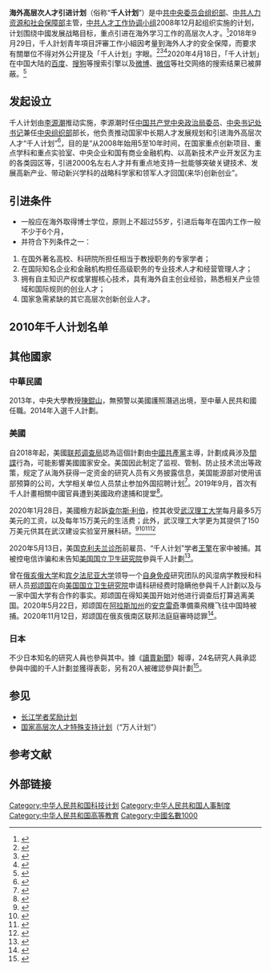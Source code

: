 '''海外高层次人才引进计划'''（俗称“'''千人计划'''”）是中[[中国共产党中央委员会组织部|共中央委员会组织部]]、[[中华人民共和国人力资源和社会保障部|中共人力资源和社会保障部]]主管，[[中央人才工作协调小组|中共人才工作协调小组]]2008年12月起组织实施的计划，计划围绕中國发展战略目标，重点引进在海外学习工作的高层次人才。<ref>{{Cite web |url=http://www.lailook.net/kjrs/01/2010-06-28/4163.html |title=2010中国大陆“千人计划”名单全文 |access-date=2011-07-16 |archive-url=https://web.archive.org/web/20110611171736/http://lailook.net/kjrs/01/2010-06-28/4163.html |archive-date=2011-06-11 |dead-url=yes }}</ref>2018年9月29日，千人計划青年項目評審工作小組因考量到海外人才的安全保障，而要求有關單位不得对外公开提及「千人计划」字眼。<ref>{{cite news |title=分析：中国“千人计划” |url=http://www.ftchinese.com/story/001081093 |accessdate=2019-01-16 |work=金融時報 |archive-url=https://web.archive.org/web/20190116030211/http://www.ftchinese.com/story/001081093 |archive-date=2019-01-16 |dead-url=no }}</ref><ref>{{cite news|author1=鍾麗華|title=中國千人計畫 涉間諜|url=https://news.ltn.com.tw/news/focus/paper/1239276|accessdate=2019-08-09|agency=自由時報|date=2018-10-14|archive-url=https://web.archive.org/web/20190809100721/https://news.ltn.com.tw/news/focus/paper/1239276|archive-date=2019-08-09|dead-url=no}}</ref><ref>{{cite news|author1=楊之瑜|title=美國FBI已盯上中國「千人計劃」，台灣傳出有33位專家在內|url=https://www.thenewslens.com/article/106055|accessdate=2019-08-09|agency=關鍵評論|date=2018-10-14|archive-url=https://web.archive.org/web/20190809100722/https://www.thenewslens.com/article/106055|archive-date=2019-08-09|dead-url=no}}</ref>2020年4月18日，「千人计划」在中国大陆的[[百度|百度]]、[[搜狗|搜狗]]等搜索引擎以及[[微博|微博]]、[[微信|微信]]等社交网络的搜索结果已被屏蔽。<ref>{{Cite web |url = http://www.rfi.fr/cn/中国/20200507-多人被美国通缉逮捕后-千人计划-突然消失中国网络 |title = 多人被美国通缉逮捕后“千人计划”突然消失中国网络 |publisher = [[法國國際廣播電台|法國國際廣播電台]] |date = 2020-05-07 |access-date = 2022-01-09 |archive-date = 2021-11-23 |archive-url = https://web.archive.org/web/20211123215251/https://www.rfi.fr/cn/%E4%B8%AD%E5%9B%BD/20200507-%E5%A4%9A%E4%BA%BA%E8%A2%AB%E7%BE%8E%E5%9B%BD%E9%80%9A%E7%BC%89%E9%80%AE%E6%8D%95%E5%90%8E-%E5%8D%83%E4%BA%BA%E8%AE%A1%E5%88%92-%E7%AA%81%E7%84%B6%E6%B6%88%E5%A4%B1%E4%B8%AD%E5%9B%BD%E7%BD%91%E7%BB%9C |dead-url = no }}</ref>

== 发起设立 ==
千人计划由[[李源潮|李源潮]]推动实施，李源潮时任[[中国共产党中央政治局|中国共产党中央政治局委员]]、[[中央書記處書記|中央书记处书记]]兼任[[中国共产党中央委员会组织部|中央组织部]]部长，他负责推动国家中长期人才发展规划和引进海外高层次人才“千人计划”<ref>{{Cite web|title=新华社推李源潮特稿：温文尔雅 但不失铁腕特色|url=http://www.chinanews.com/gn/2013/03-17/4650435.shtml|accessdate=2020-03-27|work=中新网|archive-url=https://web.archive.org/web/20200327031837/http://www.chinanews.com/gn/2013/03-17/4650435.shtml|archive-date=2020-03-27|dead-url=yes}}</ref>，目的是“从2008年始用5至10年时间，在国家重点创新项目、重点学科和重点实验室、中央企业和国有商业金融机构、以高新技术产业开发区为主的各类园区等，引进2000名左右人才并有重点地支持一批能够突破关键技术、发展高新产业、带动新兴学科的战略科学家和领军人才回国(来华)创新创业”。

== 引进条件 ==
* 一般应在海外取得博士学位，原则上不超过55岁，引进后每年在国内工作一般不少于6个月，
* 并符合下列条件之一：
# 在国外著名高校、科研院所担任相当于教授职务的专家学者；
# 在国际知名企业和金融机构担任高级职务的专业技术人才和经营管理人才；
# 拥有自主知识产权或掌握核心技术，具有海外自主创业经验，熟悉相关产业领域和国际规则的创业人才；
# 国家急需紧缺的其它高层次创新创业人才。

== 2010年千人计划名单 ==
{{main|2010年海外高层次人才引进计划名单}}

== 其他國家 ==
=== 中華民國 ===
2013年，中央大學教授[[陳錕山|陳錕山]]，無預警以美國護照潛逃出境，至中華人民共和國任職。2014年入選千人計劃。

=== 美國 ===
自2018年起，美國[[联邦调查局|联邦调查局]]認為這個計劃由[[中國共產黨|中國共產黨]]主導，計劃成員涉及[[間諜|間諜]]行為，可能影響美國國家安全。美国因此制定了监视、管制、防止技术流出等政策，规定了从海外获得一定资金的研究人员有义务披露信息，美国能源部对使用该部预算的公司，大学相关单位人员禁止参加外国招聘计划<ref>{{Cite web|title=【独自】中国「千人計画」に日本人、政府が規制強化へ…研究者４４人を確認|url=https://news.yahoo.co.jp/articles/265bb7e21378c42681b8bab82011eb46516b6bcc|accessdate=2020-01-01|author=|date=2020-01-01|format=|publisher=news.yahoo.co.jp|agency=読売新聞|language=ja|archiveurl=https://web.archive.org/web/20210101002947/https://news.yahoo.co.jp/articles/265bb7e21378c42681b8bab82011eb46516b6bcc|archivedate=2020-01-01}}</ref>。2019年9月，首次有千人計畫相關中國官員遭到美國政府逮捕和提堂<ref>{{Cite web |url=http://www.rfi.fr/cn/%E4%B8%AD%E5%9B%BD/20190918-%E7%BE%8E%E5%9B%BD%E9%A6%96%E6%8E%A7%E4%B8%AD%E5%9B%BD%E9%9B%87%E5%91%98%E8%AF%88%E9%AA%97%E7%AD%BE%E8%AF%81%E6%8C%96%E4%BA%BA%E6%89%8D |title=美国首控中国雇员诈骗签证挖人才 |access-date=2019-09-19 |archive-url=https://web.archive.org/web/20190919043004/http://www.rfi.fr/cn/%E4%B8%AD%E5%9B%BD/20190918-%E7%BE%8E%E5%9B%BD%E9%A6%96%E6%8E%A7%E4%B8%AD%E5%9B%BD%E9%9B%87%E5%91%98%E8%AF%88%E9%AA%97%E7%AD%BE%E8%AF%81%E6%8C%96%E4%BA%BA%E6%89%8D |archive-date=2019-09-19 |dead-url=no }}</ref>。

2020年1月28日，美國檢方起訴[[查尔斯·利伯|查尔斯·利伯]]，控其收受[[武汉理工大学|武汉理工大学]]每月最多5万美元的工资，以及每年15万美元的生活费；此外，武汉理工大学更为其提供了150万美元供其在武汉建设实验室开展科研。<ref>{{cite web |title=YANQING YE |url=https://www.fbi.gov/wanted/counterintelligence/yanqing-ye |website=聯邦調查局 |access-date=2020-01-31 |archive-url=https://web.archive.org/web/20200131091607/https://www.fbi.gov/wanted/counterintelligence/yanqing-ye |archive-date=2020-01-31 |dead-url=no }}</ref><ref>{{Cite news |url=https://www.zaobao.com.sg/realtime/world/story20200129-1024594 |title=哈佛科学家被指就其与中国关系向美国防部撒谎 |date=2020-01-29 |work=联合早报 |accessdate=2020-01-29 |archive-url=https://web.archive.org/web/20200129013432/https://www.zaobao.com.sg/realtime/world/story20200129-1024594 |archive-date=2020-01-29 |dead-url=no }}</ref><ref>{{cite news |title=哈佛化學系主任 Charles Lieber 私下參與「千人計畫」，遭美國聯邦起訴 |url=https://www.inside.com.tw/article/18763-harvard-professor-chinese-nationals-arrest-espionage |agency=INSIDE |date=2020-01-29 |access-date=2020-01-31 |archive-url=https://web.archive.org/web/20200129091137/https://www.inside.com.tw/article/18763-harvard-professor-chinese-nationals-arrest-espionage |archive-date=2020-01-29 |dead-url=no }}</ref><ref>{{cite news |title=參與千人計畫逃回中國 美FBI通緝29歲解放軍女中尉 |url=https://news.ltn.com.tw/news/world/breakingnews/3053288 |agency=自由時報電子報 |date=2020-01-31 |access-date=2020-01-31 |archive-url=https://web.archive.org/web/20200131071907/https://news.ltn.com.tw/news/world/breakingnews/3053288 |archive-date=2020-01-31 |dead-url=no }}</ref>

2020年5月13日，美国[[克利夫兰诊所|克利夫兰诊所]]前雇员、“千人计划”学者[[王擎|王擎]]在家中被捕。其被控电信诈骗和未告知[[國家衛生院_(美國)|美国国立卫生研究院]]參與千人計劃<ref>{{cite news |title=被指隐瞒参与“千人计划” 美国克利夫兰诊所前雇员被捕 |url=http://www.rfi.fr/cn/%E7%BB%8F%E8%B4%B8/20200515-%E8%A2%AB%E6%8C%87%E9%9A%90%E7%9E%92%E5%8F%82%E4%B8%8E-%E5%8D%83%E4%BA%BA%E8%AE%A1%E5%88%92-%E7%BE%8E%E5%9B%BD%E5%85%8B%E5%88%A9%E5%A4%AB%E5%85%B0%E8%AF%8A%E6%89%80%E5%89%8D%E9%9B%87%E5%91%98%E8%A2%AB%E6%8D%95 |accessdate=2020-05-16 |archive-date=2020-05-17 |archive-url=https://web.archive.org/web/20200517055006/http://www.rfi.fr/cn/%E7%BB%8F%E8%B4%B8/20200515-%E8%A2%AB%E6%8C%87%E9%9A%90%E7%9E%92%E5%8F%82%E4%B8%8E-%E5%8D%83%E4%BA%BA%E8%AE%A1%E5%88%92-%E7%BE%8E%E5%9B%BD%E5%85%8B%E5%88%A9%E5%A4%AB%E5%85%B0%E8%AF%8A%E6%89%80%E5%89%8D%E9%9B%87%E5%91%98%E8%A2%AB%E6%8D%95 |dead-url=no |publisher=[[RFI|RFI]] 法廣中文網 |language=zh }}</ref>。

曾在[[俄亥俄大学|俄亥俄大学]]和[[宾夕法尼亚大学|宾夕法尼亚大学]]领导一个[[自身免疫|自身免疫]]研究团队的风湿病学教授和科研人员[[郑颂国|郑颂国]]在向[[美国国立卫生研究院|美国国立卫生研究院]]申请科研经费时隐瞒他參與千人計劃以及与一家中国大学有合作的事实。郑颂国在得知美国开始对他进行调查后打算逃离美国。2020年5月22日，郑颂国在[[阿拉斯加州|阿拉斯加州]]的[[安克雷奇|安克雷奇]]準備乘飛機飞往中国時被捕。2020年11月12日，郑颂国在俄亥俄南区联邦法庭庭審時認罪<ref>{{Cite web|url=https://www.voachinese.com/a/researcher-pleads-guilty-to-lying-about-participating-in-chinese-talent-plan-20201112/5658623.html|title=参加“千人计划”的免疫学专家在法庭认罪 承认向美国政府撒谎|work=美國之音|date=2020-11-13|language=zh|accessdate=2021-10-22|archive-date=2020-12-13|archive-url=https://web.archive.org/web/20201213064708/https://www.voachinese.com/a/researcher-pleads-guilty-to-lying-about-participating-in-chinese-talent-plan-20201112/5658623.html|dead-url=no}}</ref>。

===  日本 ===
不少日本知名的研究人員也參與其中。據《[[讀賣新聞|讀賣新聞]]》報導，24名研究人員承認參與中國的千人計劃並獲得表彰，另有20人被確認參與計劃<ref>{{Cite web|url=https://www.yomiuri.co.jp/politics/20201231-OYT1T50192/|title=【独自】中国「千人計画」に日本人、政府が規制強化へ…研究者４４人を確認 : 政治 : ニュース|website=[[讀賣新聞|讀賣新聞]]|language=ja|date=2021-01-01|accessdate=2021-10-22|archive-date=2022-01-07|archive-url=https://web.archive.org/web/20220107065330/https://www.yomiuri.co.jp/politics/20201231-OYT1T50192/|dead-url=no}}</ref>。

== 参见 ==
* [[长江学者奖励计划|长江学者奖励计划]]
* [[国家高层次人才特殊支持计划|国家高层次人才特殊支持计划]]（“万人计划”）

== 参考文献 ==
{{Reflist}}

== 外部链接 ==

{{中华人民共和国高校人才称号}}

[[Category:中华人民共和国科技计划|Category:中华人民共和国科技计划]]
[[Category:中华人民共和国人事制度|Category:中华人民共和国人事制度]]
[[Category:中华人民共和国高等教育|Category:中华人民共和国高等教育]]
[[Category:中國名數1000|Category:中國名數1000]]